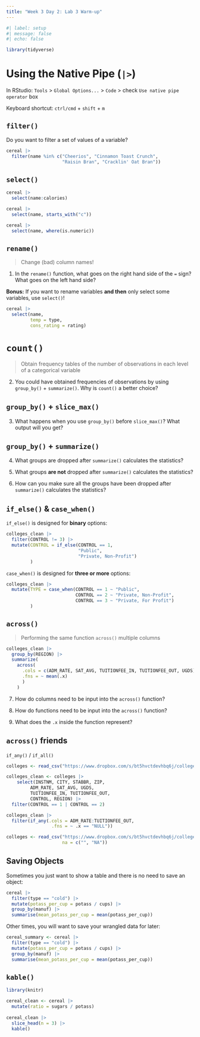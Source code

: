 ```yaml
---
title: "Week 3 Day 2: Lab 3 Warm-up"
---
```


```r
#| label: setup
#| message: false
#| echo: false

library(tidyverse)
```

# Using the Native Pipe (`|>`)

In RStudio: `Tools` \> `Global Options...` \> `Code` \> check `Use native pipe operator` box 

Keyboard shortcut: `ctrl/cmd` + `shift` + `m`

## `filter()`

Do you want to filter a set of values of a variable?

```r
cereal |> 
  filter(name %in% c("Cheerios", "Cinnamon Toast Crunch", 
                     "Raisin Bran", "Cracklin' Oat Bran"))
```

## `select()`

```r
cereal |> 
  select(name:calories)
```

```r
cereal |> 
  select(name, starts_with("c"))
```

```r
cereal |> 
  select(name, where(is.numeric))
```

## `rename()`

> Change (bad) column names!

1. In the `rename()` function, what goes on the right hand side of the `=` sign? What goes on the left hand side?


**Bonus:** If you want to rename variables **and then** only select some variables, use `select()`!

```r
cereal |> 
  select(name,
         temp = type,
         cons_rating = rating)
```

# `count()`

> Obtain frequency tables of the number of observations in each level of a categorical variable

2. You could have obtained frequencies of observations by using `group_by()` +
`summarize()`. Why is `count()` a better choice?

## `group_by()` + `slice_max()`

3. What happens when you use `group_by()` before `slice_max()`? What output will you get?

## `group_by()` + `summarize()`

4. What groups are dropped after `summarize()` calculates the statistics? 

5. What groups **are not** dropped after `summarize()` calculates the statistics? 

6. How can you make sure all the groups have been dropped after `summarize()` calculates the statistics? 

## `if_else()` & `case_when()`

`if_else()` is designed for **binary** options:

```r
colleges_clean |> 
  filter(CONTROL != 3) |> 
  mutate(CONTROL = if_else(CONTROL == 1, 
                           "Public", 
                           "Private, Non-Profit")
         )
```

`case_when()` is designed for **three or more** options:

```r
colleges_clean |> 
  mutate(TYPE = case_when(CONTROL == 1 ~ "Public", 
                          CONTROL == 2 ~ "Private, Non-Profit", 
                          CONTROL == 3 ~ "Private, For Profit")
         )
```

## `across()`

> Performing the same function `across()` multiple columns 

```r
colleges_clean |> 
  group_by(REGION) |> 
  summarize(
    across(
      .cols = c(ADM_RATE, SAT_AVG, TUITIONFEE_IN, TUITIONFEE_OUT, UGDS), 
      .fns = ~ mean(.x)
      )
    )
```

7. How do columns need to be input into the `across()` function?

8. How do functions need to be input into the `across()` function?

9. What does the `.x` inside the function represent?

## `across()` friends

`if_any()` / `if_all()`

```r
colleges <- read_csv("https://www.dropbox.com/s/bt5hvctdevhbq6j/colleges.csv?dl=1")

colleges_clean <- colleges |> 
    select(INSTNM, CITY, STABBR, ZIP,
         ADM_RATE, SAT_AVG, UGDS,
         TUITIONFEE_IN, TUITIONFEE_OUT,
         CONTROL, REGION) |> 
  filter(CONTROL == 1 | CONTROL == 2)
```

```r
colleges_clean |> 
  filter(if_any(.cols = ADM_RATE:TUITIONFEE_OUT, 
                 .fns = ~ .x == "NULL")) 
```

```r
colleges <- read_csv("https://www.dropbox.com/s/bt5hvctdevhbq6j/colleges.csv?dl=1",
                     na = c("", "NA"))
```

## Saving Objects

Sometimes you just want to show a table and there is no need to save an object:

```r
cereal |> 
  filter(type == "cold") |> 
  mutate(potass_per_cup = potass / cups) |> 
  group_by(manuf) |> 
  summarise(mean_potass_per_cup = mean(potass_per_cup))
```

Other times, you will want to save your wrangled data for later:

```r
cereal_summary <- cereal |> 
  filter(type == "cold") |> 
  mutate(potass_per_cup = potass / cups) |> 
  group_by(manuf) |> 
  summarise(mean_potass_per_cup = mean(potass_per_cup))
```

## `kable()`

```r
library(knitr)
```

```r
cereal_clean <- cereal |> 
  mutate(ratio = sugars / potass)
  
cereal_clean |> 
  slice_head(n = 3) |> 
  kable()
```
